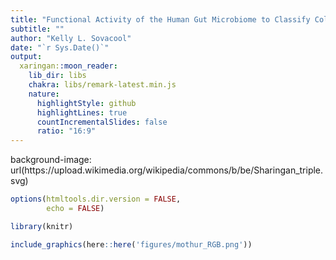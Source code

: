```yaml
---
title: "Functional Activity of the Human Gut Microbiome to Classify Colorectal Cancer"
subtitle: ""
author: "Kelly L. Sovacool"
date: "`r Sys.Date()`"
output:
  xaringan::moon_reader:
    lib_dir: libs
    chakra: libs/remark-latest.min.js
    nature:
      highlightStyle: github
      highlightLines: true
      countIncrementalSlides: false
      ratio: "16:9"
---
```


background-image: url(https://upload.wikimedia.org/wikipedia/commons/b/be/Sharingan_triple.svg)

```r
options(htmltools.dir.version = FALSE,
        echo = FALSE)
```

```r
library(knitr)
```

```r
include_graphics(here::here('figures/mothur_RGB.png'))
```

